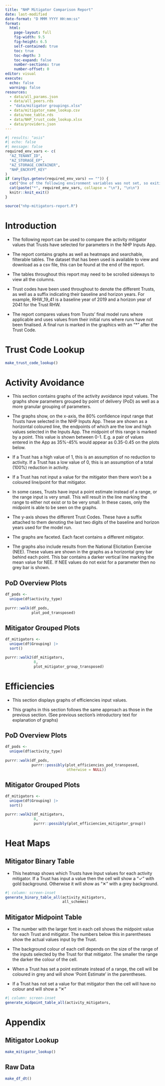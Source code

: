 ---
title: "NHP Mitigator Comparison Report"
date: last-modified
date-format: "D MMM YYYY HH:mm:ss"
format: 
  html:
    page-layout: full
    fig-width: 9.5
    fig-height: 6.5
    self-contained: true
    toc: true
    toc-depth: 3
    toc-expand: false
    number-sections: true
    number-offset: 0
editor: visual
execute:
  echo: false
  warning: false
resources: 
  - data/all_params.json
  - data/all_peers.rds
  - "data/mitigator groupings.xlsx"
  - data/mitigator_name_lookup.csv
  - data/nee_table.rds
  - data/NHP_trust_code_lookup.xlsx
  - data/providers.json
---

```{r}
#| results: "asis"
#| echo: false
#| message: false
required_env_vars <- c(
  "AZ_TENANT_ID",
  "AZ_STORAGE_EP",
  "AZ_STORAGE_CONTAINER",
  "NHP_ENCRYPT_KEY"
)
if (any(Sys.getenv(required_env_vars) == "")) {
  cat("One of the following environment variables was not set, so exiting \n\n")
  cat(paste("*", required_env_vars, collapse = "\n"), "\n\n")
  knitr::knit_exit() 
}
```

```{r}
source("nhp-mitigators-report.R")
```

# Introduction 

-   The following report can be used to compare the activity mitigator values that Trusts have selected for parameters in the NHP Inputs App.

-   The report contains graphs as well as heatmaps and searchable, filterable tables. The dataset that has been used is available to view and download as a csv file, this can be found at the end of the report.

-   The tables throughout this report may need to be scrolled sideways to view all the columns.

-   Trust codes have been used throughout to denote the different Trusts, as well as a suffix indicating their baseline and horizon years. For example, RHW_19_41 is a baseline year of 2019 and a horizon year of 2041 for the Trust RHW.

-   The report compares values from Trusts' final model runs where applicable and uses values from their initial runs where runs have not been finalised. A final run is marked in the graphics with an "\*" after the Trust Code.

# Trust Code Lookup

```{r}
make_trust_code_lookup()
```

# Activity Avoidance

-   This section contains graphs of the activity avoidance input values. The graphs show parameters grouped by point of delivery (PoD) as well as a more granular grouping of parameters.

```{=html}
<!-- -->
```
-   The graphs show, on the x-axis, the 80% confidence input range that Trusts have selected in the NHP Inputs App. These are shown as a horizontal coloured line, the endpoints of which are the low and high values selected in the Inputs App. The midpoint of this range is marked by a point. This value is shown between 0-1. E.g. a pair of values entered in the App as 35%-45% would appear as 0.35-0.45 on the plots below.


-   If a Trust has a high value of 1, this is an assumption of no reduction to activity. If a Trust has a low value of 0, this is an assumption of a total (100%) reduction in activity.

-   If a Trust has not input a value for the mitigator then there won't be a coloured line/point for that mitigator.

-   In some cases, Trusts have input a point estimate instead of a range, or the range input is very small. This will result in the line marking the range to either not exist or to be very small. In these cases, only the midpoint is able to be seen on the graphs.

-   The y-axis shows the different Trust Codes. These have a suffix attached to them denoting the last two digits of the baseline and horizon years used for the model run.

-   The graphs are faceted. Each facet contains a different mitigator.

-   The graphs also include results from the National Elicitation Exercise (NEE). These values are shown in the graphs as a horizontal grey bar behind each point. This bar contains a darker vertical line marking the mean value for NEE. If NEE values do not exist for a parameter then no grey bar is shown.

## PoD Overview Plots

```{r, results='asis'}
df_pods <- 
  unique(df$activity_type)
  
purrr::walk(df_pods, 
            plot_pod_transposed)

```

## Mitigator Grouped Plots

```{r, results='asis'}
df_mitigators <-
  unique(df$Grouping) |> 
  sort()

purrr::walk2(df_mitigators,
             8,
             plot_mitigator_group_transposed)
```

# Efficiencies

-   This section displays graphs of efficiencies input values.

-   This graphs in this section follows the same approach as those in the previous section. (See previous section's introductory text for explanation of graphs)

## PoD Overview Plots

```{r, results='asis'}

df_pods <- 
  unique(df$activity_type)
  
purrr::walk(df_pods, 
            purrr::possibly(plot_efficiencies_pod_transposed,
                            otherwise = NULL))

```

## Mitigator Grouped Plots

```{r, results='asis'}

df_mitigators <-
  unique(df$Grouping) |> 
  sort()

purrr::walk2(df_mitigators,
             8,
             purrr::possibly(plot_efficiencies_mitigator_group)) 
```

# Heat Maps 

## Mitigator Binary Table 

-   This heatmap shows which Trusts have Input values for each activity mitigator. If a Trust has input a value then the cell will show a "&#10003;" with gold background. Otherwise it will show as "&#10005;" with a grey background.

```{r}
#| column: screen-inset
generate_binary_table_all(activity_mitigators, 
                          all_schemes)
```

## Mitigator Midpoint Table

-   The number with the larger font in each cell shows the midpoint value for each Trust and mitigator. The numbers below this in parentheses show the actual values input by the Trust.

-   The background colour of each cell depends on the size of the range of the inputs selected by the Trust for that mitigator. The smaller the range the darker the colour of the cell.

-   When a Trust has set a point estimate instead of a range, the cell will be coloured in grey and will show 'Point Estimate' in the parentheses.

-   If a Trust has not set a value for that mitigator then the cell will have no colour and will show a "&#10005;"

```{r}
#| column: screen-inset
generate_midpoint_table_all(activity_mitigators,                             all_schemes)
```

# Appendix

## Mitigator Lookup

```{r}

make_mitigator_lookup()
```

## Raw Data

```{r}
make_df_dt()
```
